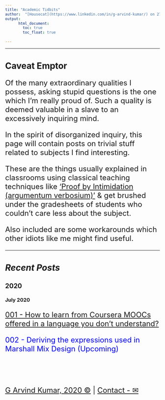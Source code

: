 ```yaml
---
title: "Academic Tidbits"
author:  "[Housecat](https://www.linkedin.com/in/g-arvind-kumar/) on 27 July 2020"
output: 
      html_document:
        toc: true
        toc_float: true
    
---
```

  
----
  
# Caveat Emptor

<font size=5>
  
Of the many extraordinary qualities I possess, asking stupid questions is the one which
I'm really proud of. Such a quality is deemed valuable in a slave to an excessively inquiring mind. 

In the spirit of disorganized inquiry, this page will contain posts on trivial stuff related to subjects I find interesting.

These are the things usually explained in classrooms using classical teaching techniques like ['Proof by Intimidation (argumentum verbosium)'](https://ocw.mit.edu/courses/electrical-engineering-and-computer-science/6-042j-mathematics-for-computer-science-fall-2010/video-lectures/lecture-3-strong-induction/MIT6_042JF10_proof.pdf) & get brushed under the gradesheets of students who couldn't care less about the subject.

Also included are some workarounds which other idiots like me might find useful.

</font>

----

# ***Recent Posts***

## 2020

### July 2020

<font size=5> 

[001 - How to learn from Coursera MOOCs offered in a language you don't understand?](https://octaveone.github.io/mwb/coursera_language_fix.html) 

<font color="blue">002 - Deriving the expressions used in Marshall Mix Design (Upcoming) </font>

<br>
<br>

[G Arvind Kumar, 2020 © ](https://www.linkedin.com/in/g-arvind-kumar/) |  [Contact - ✉](mailto:arvind.academic.only@gmail.com) 

</font>